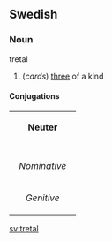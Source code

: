 ==Swedish==
===Noun===
;tretal
#(''cards'') [[three]] of a kind
====Conjugations====
{| border=1 cellspacing=0 
| bgcolor=#FFFFF0 colspan=5 align=center | '''Neuter''' 
|- 
|- bgcolor=#FFFFF0 align=center 
! rowspan=2 | 
| colspan=2 width=105 | ''Singular'' 
| colspan=2 | ''Plural'' 
|- bgcolor=#FFFFF0 align=center 
| width=105 | ''Indefinite'' 
| width=105 | ''Definite'' 
| width=105 | ''Indefinite'' 
| width=105 | ''Definite'' 
|- align=center 
| width=105 bgcolor=#FFFFF0 | ''Nominative'' 
| [[tretal]] 
| [[tretalet]] 
| [[tretal]] 
| [[tretalen]] 
|- align=center 
| width=105 bgcolor=#FFFFF0 | ''Genitive'' 
| [[tretals]] 
| [[tretalets]] 
| [[tretals]] 
| [[tretalens]]
|}
[[sv:tretal]]